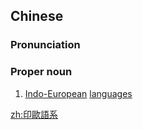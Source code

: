 {{also|印欧语系}}
==Chinese==
{{zh-forms|s=印欧语系|type=22}}
{{wikipedia|lang=zh}}

===Pronunciation===
{{zh-pron
|m=Yìn'ōuyǔxì
|cat=pn
}}

===Proper noun===
{{zh-proper noun}}

# [[Indo-European]] [[language]]s

[[zh:印歐語系]]